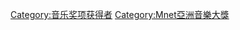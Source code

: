 {{Cat main|Mnet亞洲音樂大獎}}

[[Category:音乐奖项获得者|Category:音乐奖项获得者]]
[[Category:Mnet亞洲音樂大獎|Category:Mnet亞洲音樂大獎]]
